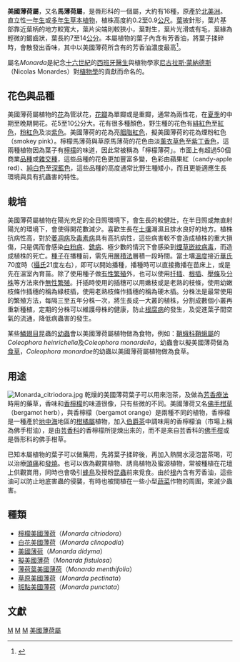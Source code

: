 {{Automatic taxobox
| taxon = Monarda
| image = Monarda punctata.jpg
| image_caption = 斑點馬薄荷
| authority = Linn., 1753
| subdivision_ranks = [[物種|種]]
| subdivision = [[#種類|參見本文]]
}}

'''美國薄荷屬'''，又名'''馬薄荷屬'''，是唇形科的一個屬，大約有16種，原產於[[北美洲|北美洲]]。直立性[[一年生植物|一年生]]或[[多年生植物|多年生]][[草本植物|草本植物]]，植株高度約0.2至0.9[[米_(单位)|公尺]]。[[葉|葉]]披針形，葉片基部靠近葉柄的地方較寬大，葉片尖端則較狹小，葉對生，葉片光滑或有毛，葉緣為輕微的鋸齒狀，葉長約7至14[[厘米|公分]]。本屬植物的葉子內含有芳香油，將葉子揉碎時，會散發出香味，其中以美國薄荷所含有的芳香油濃度最高<ref>{{Cite book|url=https://books.google.com/books?id=qyNfpK1GJ08C&pg=PA218|publisher=Courier Corporation|date=1974-01-01|isbn=978-0-486-23051-1|language=en|first=Edwin Rollin|last=Spencer|title=All about Weeds|pages=218}}</ref>。

屬名''Monarda''是紀念[[十六世紀|十六世紀]]的[[西班牙|西班牙]][[醫生|醫生]]與植物學家[[尼古拉斯·蒙納德斯|尼古拉斯·蒙納德斯]]（Nicolas Monardes）對[[植物學|植物學]]的貢獻而命名的。

== 花色與品種 ==
美國薄荷屬植物的[[花|花]]為管狀花，[[花瓣|花瓣]]為單瓣或是重瓣，通常為兩性花，在[[夏季|夏季]]的中期至晚期開花。花5至10公分大。花有很多種顏色，野生種的花色有[[緋紅色|緋紅色]]至[[紅色|紅色]]，[[粉紅色|粉紅色]]及淡[[紫色|紫色]]。美國薄荷的花為亮[[胭脂紅|胭脂紅色]]，擬美國薄荷的花為煙粉紅色（smokey pink）。檸檬馬薄荷與草原馬薄荷的花色由淡[[薰衣草色|薰衣草色]]至[[紫丁香色|紫丁香色]]，這兩種植物因為葉子有[[檸檬|檸檬]]的味道，因此常被稱為「檸檬薄荷」。市面上有超過50個商業[[品種|品種]]或[[雜交種|雜交種]]，這些品種的花色更加豐富多變，色彩由蘋果紅（candy-apple red）、[[白色|純白色]]至[[深藍色|深藍色]]，這些品種的高度通常比野生種矮小，而且更能適應生長環境與具有抗蟲害的特性。
 
== 栽培 ==
美國薄荷屬植物在陽光充足的全日照環境下，會生長的較健壯，在半日照或無直射陽光的環境下，會使得開花數減少。喜歡生長在[[土壤|土壤]]潮濕且排水良好的地方。植株抗病性高，對於[[萎凋病|萎凋病]]及[[毒素病|毒素病]]具有高抗病性，這些病害較不會造成植株的重大損傷，只是偶而會感染[[白粉病|白粉病]]、[[銹病|銹病]]、極少數的情況下會感染到[[煙草嵌紋病毒|煙草嵌紋病毒]]，而造成植株的死亡。[[種子|種子]]在播種前，需先用[[層積法|層積法]]層積一段時間。當土壤[[溫度|溫度]]接近[[華氏|華氏]]70度時（[[攝氏|攝氏]]21度左右），即可以開始播種，播種時可以直接撒播在苗床上，或是先在溫室內育苗。除了使用種子做[[有性繁殖|有性繁殖]]外，也可以使用[[扦插|扦插]]、[[根插|根插]]、[[壓條|壓條]]及[[分株|分株]]等方法來作[[無性繁殖|無性繁殖]]。扦插時使用的插穗可以用嫩枝或是老熟的枝條，使用幼嫩枝條作插穗的稱為綠枝插，使用老熟枝條作插穗的稱為硬木插。分株法是最常使用的繁殖方法，每隔三至五年分株一次，將生長成一大叢的植株，分割成數個小叢再重新種植，定期的分株可以維護母株的健康，防止[[根腐病|根腐病]]的發生，及促進葉子間空氣的流通，降低病蟲害的發生。

某些[[鱗翅目|鱗翅目]]昆蟲的[[幼蟲|幼蟲]]會以美國薄荷屬植物做為食物，例如：[[鞘蛾科|鞘蛾科]][[鞘蛾屬|鞘蛾屬]]的''Coleophora heinrichella''及''Coleophora monardella''，幼蟲會以擬美國薄荷做為[[食草|食草]]，''Coleophora monardae''的幼蟲以美國薄荷屬植物做為食草。

== 用途 ==
[[File:Monarda_citriodora.jpg|thumb]]
乾燥的美國薄荷葉子可以用來泡茶，及做為[[芳香療法|芳香療法]]時用的藥草，香味和[[香檸檬|香檸檬]]的味道很像，只有些微的不同。美國薄荷又名[[佛手柑草|佛手柑草]]（bergamot herb），與香檸檬（bergamot orange）是兩種不同的植物，香檸檬是一種產於[[地中海|地中海]]地區的[[柑橘屬|柑橘屬]]植物，加入[[伯爵茶|伯爵茶]]中調味用的香檸檬油（市場上稱為佛手柑油），是由[[芸香科|芸香科]]的香檸檬所提煉出來的，而不是來自芸香科的[[佛手柑|佛手柑]]或是唇形科的佛手柑草。

已知本屬植物的葉子可以做藥用，先將葉子揉碎後，再加入熱開水浸泡當茶喝，可以治療[[頭痛|頭痛]]和[[發燒|發燒]]。也可以做為觀賞植物、誘鳥植物及蜜源植物，常被種植在花壇上供觀賞用，同時也會吸引[[蜂鳥|蜂鳥]]及授粉[[昆蟲|昆蟲]]前來覓食。由於[[根|根]]內含有芳香油，這些油可以防止地底害蟲的侵襲，有時也被間植在一些小型[[蔬菜|蔬菜]]作物的周圍，來減少蟲害。

== 種類 ==
* [[檸檬美國薄荷|檸檬美國薄荷]]（''Monarda citriodora''）
* [[白花美國薄荷|白花美國薄荷]]（''Monarda clinopodia''）
* [[美國薄荷|美國薄荷]]（''Monarda didyma''）
* [[擬美國薄荷|擬美國薄荷]]（''Monarda fistulosa''）
* [[薄荷葉美國薄荷|薄荷葉美國薄荷]]（''Monarda menthifolia''）
* [[草原美國薄荷|草原美國薄荷]]（''Monarda pectinata''）
* [[斑點美國薄荷|斑點美國薄荷]]（''Monarda punctata''）

== 文獻 ==
{{reflist}}

{{Commonscat|Monarda|美國薄荷屬}}
{{Taxonbar}}

[[Category:1753年描述的分类群|M]]
[[Category:唇形科|M]]
[[Category:藥用植物|M]]
[[Category:美國薄荷屬|]]